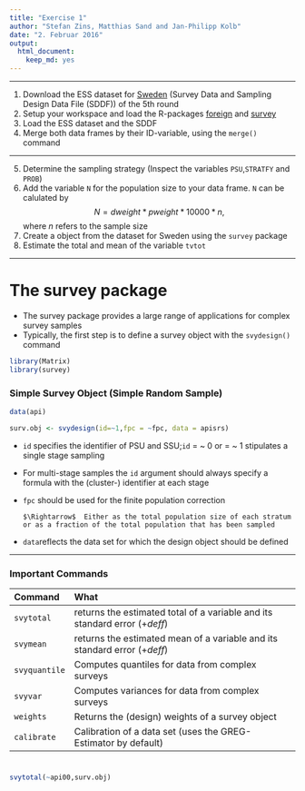 ```yaml
---
title: "Exercise 1"
author: "Stefan Zins, Matthias Sand and Jan-Philipp Kolb"
date: "2. Februar 2016"
output: 
  html_document: 
    keep_md: yes
---
```

*** 
1. Download the ESS dataset for [Sweden](http://www.europeansocialsurvey.org/data/country.html?c=sweden) (Survey Data and Sampling Design Data File (SDDF)) of the 5th round
2. Setup your workspace and load the R-packages [foreign](https://cran.r-project.org/web/packages/foreign/foreign.pdf) and [survey](https://cran.r-project.org/web/packages/survey/index.html)
3. Load the ESS dataset and the SDDF
4. Merge both data frames by their ID-variable, using the `merge()` command

***

5. Determine the sampling strategy (Inspect the variables `PSU`,`STRATFY` and `PROB`)
6. Add the variable `N` for the population size to your data frame. `N` can be calulated by
$$N= dweight* pweight *10000*n \text{,}$$
where $n$ refers to the sample size
7. Create a \R{svydesign} object from the dataset for Sweden using the `survey` package
8. Estimate the total and mean of the variable `tvtot`

*** 
# The survey package
- The survey package provides a large range of applications for complex survey samples
- Typically, the first step is to define a survey object with the `svydesign()` command

```r
library(Matrix)
library(survey)
```

### Simple Survey Object (Simple Random Sample)

```r
data(api)

surv.obj <- svydesign(id=~1,fpc = ~fpc, data = apisrs)
```

- `id` specifies the identifier of PSU and SSU;`id` $=$ \~ 0 or $=$ \~ 1 stipulates a single stage sampling
- For multi-stage samples the `id` argument should always specify a formula with the (cluster-) identifier at each stage
- `fpc` should be used for the finite population correction

      $\Rightarrow$  Either as the total population size of each stratum or as a fraction of the total population that has been sampled  
- `data`reflects the data set for which the design object should be defined

***
### Important Commands

| Command | What |
|:-------------|:----------------------------------------------------------------------------|
|`svytotal`   |returns the estimated total of a variable and its standard error ($+ deff$) |
|`svymean`     |returns the estimated mean of a variable and its standard error ($+ deff$)   |
|`svyquantile` |Computes quantiles for data from complex surveys                             |
|`svyvar`      |Computes variances  for data from complex surveys                            |
|`weights`     |Returns the (design) weights of a survey object                              |
|`calibrate`   |Calibration of a data set (uses the GREG-Estimator by default)               |

# 

```r
svytotal(~api00,surv.obj)
```



